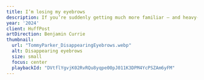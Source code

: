 ```yaml
---
title: I’m losing my eyebrows
description: If you’re suddenly getting much more familiar – and heavy-handed – with your eyebrow pencil, it might be because your eyebrows are starting to thin out. The reasons can be any combination of age, genetics, lifestyle and perhaps even some worrying health conditions.
year: '2024'
client: HuffPost
artDirection: Benjamin Currie
thumbnail:
  url: "TommyParker_DisappearingEyebrows.webp"
  alt: Disappearing eyebrows
  size: small
  focus: center
  playbackId: "DVtflYgvjK02RvRQu8yqpe00pJ011K3DPM4YcPSZAm6yFM"
---
```


<div class="video-container">
  <mux-player
    playback-id={frontmatter.thumbnail.playbackId}
    stream-type="on-demand"
    min-resolution="1080p"
    autoplay
    loop
    muted
  />
</div>

